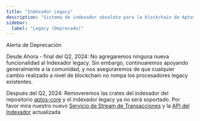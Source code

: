 ```yaml
---
title: "Indexador Legacy"
description: "Sistema de indexador obsoleto para la blockchain de Aptos - guía de migración al nuevo Servicio de Flujo de Transacciones y SDK del Indexador"
sidebar:
  label: "Legacy (Deprecado)"
---
```



<Aside type="caution">
  Alerta de Deprecación

  Desde Ahora - final del Q2, 2024: No agregaremos ninguna nueva funcionalidad al Indexador legacy. Sin embargo, continuaremos apoyando generalmente a la comunidad, y nos aseguraremos de que cualquier cambio realizado a nivel de blockchain no rompa los procesadores legacy existentes.

  Después del Q2, 2024: Removeremos las crates del indexador del repositorio [aptos-core](https://github.com/aptos-labs/aptos-core) y el indexador legacy ya no será soportado. Por favor mira nuestro nuevo [Servicio de Stream de Transacciones](/build/indexer/txn-stream) y la [API del Indexador](/build/indexer) actualizada
</Aside>
